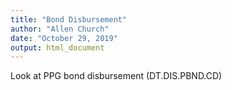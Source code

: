 ```yaml
---
title: "Bond Disbursement"
author: "Allen Church"
date: "October 29, 2019"
output: html_document
---
```

Look at PPG bond disbursement (DT.DIS.PBND.CD) 